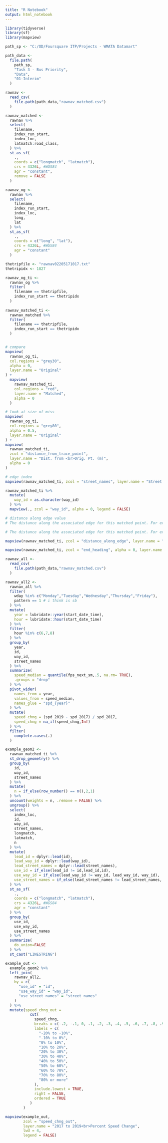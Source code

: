 ```yaml
---
title: "R Notebook"
output: html_notebook
---
```


```r
library(tidyverse)
library(sf)
library(mapview)

path_sp <- "C:/OD/Foursquare ITP/Projects - WMATA Datamart"

path_data <-
  file.path(
    path_sp,
    "Task 3 - Bus Priority",
    "Data",
    "01-Interim"
  )

rawnav <-
  read_csv(
    file.path(path_data,"rawnav_matched.csv")
  ) 

rawnav_matched <-
  rawnav %>%
  select(
    filename,
    index_run_start,
    index_loc,
    latmatch:road_class,
  ) %>%
  st_as_sf(
    .,
    coords = c("longmatch", "latmatch"),
    crs = 4326L, #WGS84
    agr = "constant",
    remove = FALSE
  )

rawnav_og <-
  rawnav %>%
  select(
    filename,
    index_run_start,
    index_loc,
    long,
    lat
  ) %>%
  st_as_sf(
    .,
    coords = c("long", "lat"),
    crs = 4326L, #WGS84
    agr = "constant"
  )

thetripfile <- "rawnav02205171017.txt"
thetripidx <- 1827

rawnav_og_ti <-
  rawnav_og %>%
  filter(
    filename == thetripfile,
    index_run_start == thetripidx
  )
      
rawnav_matched_ti <-
  rawnav_matched %>%
  filter(
    filename == thetripfile,
    index_run_start == thetripidx
  )

```

```r



```


```r
# compare
mapview(
  rawnav_og_ti,
  col.regions = "grey30",
  alpha = 0,
  layer.name = "Original"
) +
  mapview(
    rawnav_matched_ti,
    col.regions = "red",
    layer.name = "Matched",
    alpha = 0
  )


```



```r
# look at size of miss
mapview(
  rawnav_og_ti, 
  col.regions = "grey80",
  alpha = 0.5, 
  layer.name = "Original"
) + 
mapview(
  rawnav_matched_ti, 
  zcol = "distance_from_trace_point", 
  layer.name = "Dist. from <br>Orig. Pt. (m)",
  alpha = 0
)

```


```r
# edge index
mapview(rawnav_matched_ti, zcol = "street_names", layer.name = "Street Names", alpha = 0)

```


```r

rawnav_matched_ti %>%
  mutate(
    way_id = as.character(way_id)
  ) %>%
  mapview(., zcol = "way_id", alpha = 0, legend = FALSE)

```

```r

# distance along edge value
# The distance along the associated edge for this matched point. For example, if the matched point is halfway along the edge then the value would be 0.5. This value will not exist if this point was unmatched.

# The distance along the associated edge for this matched point. For example, if the matched point is halfway along the edge then the value would be 0.5. This value will not exist if this point was unmatched.

mapview(rawnav_matched_ti, zcol = "distance_along_edge", layer.name = "Pct. Distance Along Edge", alpha = 0)

```

```r
mapview(rawnav_matched_ti, zcol = "end_heading", alpha = 0, layer.name = "Street Heading")

```

```r
rawnav_all <-
  read_csv(
    file.path(path_data,"rawnav_matched.csv")
  ) 
```
```r
rawnav_all2 <-
  rawnav_all %>%
  filter(
    wday %in% c("Monday","Tuesday","Wednesday","Thursday","Friday"),
    pattern == 1 # i think is sb
  ) %>%
  mutate(
    year = lubridate::year(start_date_time),
    hour = lubridate::hour(start_date_time)
  ) %>%
  filter(
    hour %in% c(6,7,8)
  ) %>%
  group_by(
    year,
    id,
    way_id,
    street_names
  ) %>%
  summarize(
    speed_median = quantile(fps_next_sm,.5, na.rm= TRUE),
    .groups = "drop"
  ) %>%
  pivot_wider(
    names_from = year,
    values_from = speed_median,
    names_glue = "spd_{year}"
  ) %>%
  mutate(
    speed_chng = (spd_2019 - spd_2017) / spd_2017,
    speed_chng = na_if(speed_chng,Inf)
  ) %>%
  filter(
    complete.cases(.)
  )
```

```r
example_geom2 <-
  rawnav_matched_ti %>%
  st_drop_geometry() %>%
  group_by(
    id,
    way_id,
    street_names
  ) %>%
  mutate(
    n = if_else(row_number() == n(),2,1) 
  ) %>%
  uncount(weights = n, .remove = FALSE) %>%
  ungroup() %>%
  select(
    index_loc,
    id,
    way_id,
    street_names,
    longmatch,
    latmatch,
    n
  ) %>%
  mutate(
    lead_id = dplyr::lead(id),
    lead_way_id = dplyr::lead(way_id),
    lead_street_names = dplyr::lead(street_names),
    use_id = if_else(lead_id != id,lead_id,id),
    use_way_id = if_else(lead_way_id != way_id, lead_way_id, way_id),
    use_street_names = if_else(lead_street_names != lead_street_names, lead_street_names, street_names)
  ) %>%
  st_as_sf(
    .,
    coords = c("longmatch", "latmatch"),
    crs = 4326L, #WGS84
    agr = "constant"
  ) %>%
  group_by(
    use_id,
    use_way_id,
    use_street_names
  ) %>%
  summarize(
    do_union=FALSE
  ) %>%
  st_cast("LINESTRING")
```
```r

example_out <-
  example_geom2 %>%
  left_join(
    rawnav_all2,
    by = c(
      "use_id" = "id",
      "use_way_id" = "way_id",
      "use_street_names" = "street_names"
    )
  ) %>%
  mutate(speed_chng_out =
           cut(
             speed_chng,
             breaks = c(-.2, -.1, 0, .1, .2, .3, .4, .5, .6, .7, .8, .9),
             labels = c(
               "-20% to -10%",
               "-10% to 0%",
               "0% to 10%",
               "10% to 20%",
               "20% to 30%",
               "30% to 40%",
               "40% to 50%",
               "50% to 60%",
               "60% to 70%",
               "70% to 80%",
               "80% or more"
             ),
             include.lowest = TRUE,
             right = FALSE,
             ordered = TRUE
           )
        )

mapview(example_out, 
        zcol = "speed_chng_out",
        layer.name = "2017 to 2019<br>Percent Speed Change",
        lwd = 4,
        legend = FALSE)
```


